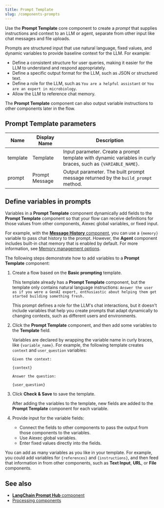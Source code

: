 ```yaml
---
title: Prompt Template
slug: /components-prompts
---
```



Use the **Prompt Template** core component to create a _prompt_ that supplies instructions and context to an LLM or agent, separate from other input like chat messages and file uploads.

Prompts are structured input that use natural language, fixed values, and dynamic variables to provide baseline context for the LLM.
For example:

* Define a consistent structure for user queries, making it easier for the LLM to understand and respond appropriately.
* Define a specific output format for the LLM, such as JSON or structured text.
* Define a role for the LLM, such as `You are a helpful assistant` or `You are an expert in microbiology`.
* Allow the LLM to reference chat memory.

The **Prompt Template** component can also output variable instructions to other components later in the flow.

## Prompt Template parameters

| Name     | Display Name   | Description                                                       |
|----------|----------------|-------------------------------------------------------------------|
| template | Template       | Input parameter. Create a prompt template with dynamic variables in curly braces, such as `{VARIABLE_NAME}`. <PartialCurlyBraces /> |
| prompt   | Prompt Message | Output parameter. The built prompt message returned by the `build_prompt` method. |

## Define variables in prompts

Variables in a **Prompt Template** component dynamically add fields to the **Prompt Template** component so that your flow can receive definitions for those values from other components, Aiexec global variables, or fixed input.

For example, with the [**Message History** component](/components-helpers#message-history), you can use a `{memory}` variable to pass chat history to the prompt.
However, the **Agent** component includes built-in chat memory that is enabled by default.
For more information, see [Memory management options](/memory).

The following steps demonstrate how to add variables to a **Prompt Template** component:

1. Create a flow based on the **Basic prompting** template.

    This template already has a **Prompt Template** component, but the template only contains natural language instructions: `Answer the user as if you were a GenAI expert, enthusiastic about helping them get started building something fresh.`

    This prompt defines a role for the LLM's chat interactions, but it doesn't include variables that help you create prompts that adapt dynamically to changing contexts, such as different users and environments.

2. Click the **Prompt Template** component, and then add some variables to the **Template** field.

    Variables are declared by wrapping the variable name in curly braces, like `{variable_name}`.
    For example, the following template creates `context` and `user_question` variables:

    ```text
    Given the context:

    {context}

    Answer the question:

    {user_question}
    ```

    <PartialCurlyBraces />

4. Click **Check & Save** to save the template.

    After adding the variables to the template, new fields are added to the **Prompt Template** component for each variable.

5. Provide input for the variable fields:

   * Connect the fields to other components to pass the output from those components to the variables.
   * Use Aiexec global variables.
   * Enter fixed values directly into the fields.

You can add as many variables as you like in your template.
For example, you could add variables for `{references}` and `{instructions}`, and then feed that information in from other components, such as **Text Input**, **URL**, or **File** components.

## See also

* [**LangChain Prompt Hub** component](/bundles-langchain#prompt-hub)
* [Processing components](/components-processing)